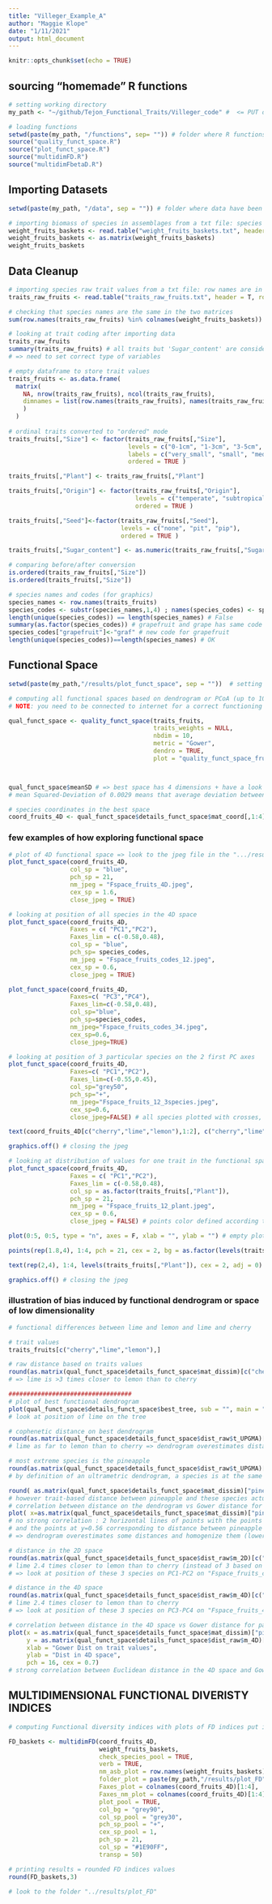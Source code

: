 ```yaml
---
title: "Villeger_Example_A"
author: "Maggie Klope"
date: "1/11/2021"
output: html_document
---
```


```r
knitr::opts_chunk$set(echo = TRUE)
```

## sourcing "homemade" R functions

```r
# setting working directory
my_path <- "~/github/Tejon_Functional_Traits/Villeger_code" #  <= PUT direction of the folder where you saved the zipfile containing functions and data

# loading functions
setwd(paste(my_path, "/functions", sep= "")) # folder where R functions have been saved
source("quality_funct_space.R")
source("plot_funct_space.R")
source("multidimFD.R")
source("multidimFbetaD.R")

```

## Importing Datasets

```r
setwd(paste(my_path, "/data", sep = "")) # folder where data have been saved

# importing biomass of species in assemblages from a txt file: species names are in the first column and will be used as row names
weight_fruits_baskets <- read.table("weight_fruits_baskets.txt", header = T, row.names = 1)
weight_fruits_baskets <- as.matrix(weight_fruits_baskets)
weight_fruits_baskets

```

## Data Cleanup

```r
# importing species raw trait values from a txt file: row names are in the column named 'Species'
traits_raw_fruits <- read.table("traits_raw_fruits.txt", header = T, row.names = "Species")

# checking that species names are the same in the two matrices
sum(row.names(traits_raw_fruits) %in% colnames(weight_fruits_baskets)) == ncol(weight_fruits_baskets)

# looking at trait coding after importing data
traits_raw_fruits
summary(traits_raw_fruits) # all traits but 'Sugar_content' are considered as categorical while some should be coded as ordinal
# => need to set correct type of variables

# empty dataframe to store trait values
traits_fruits <- as.data.frame(
  matrix(
    NA, nrow(traits_raw_fruits), ncol(traits_raw_fruits), 
    dimnames = list(row.names(traits_raw_fruits), names(traits_raw_fruits))
    )
  ) 
  
# ordinal traits converted to "ordered" mode
traits_fruits[,"Size"] <- factor(traits_raw_fruits[,"Size"], 
                                 levels = c("0-1cm", "1-3cm", "3-5cm", "5-10cm", "10-20cm"), 
                                 labels = c("very_small", "small", "medium", "large", "very_large"), 
                                 ordered = TRUE )

traits_fruits[,"Plant"] <- traits_raw_fruits[,"Plant"]

traits_fruits[,"Origin"] <- factor(traits_raw_fruits[,"Origin"], 
                                   levels = c("temperate", "subtropical", "tropical"), 
                                   ordered = TRUE )

traits_fruits[,"Seed"]<-factor(traits_raw_fruits[,"Seed"], 
                               levels = c("none", "pit", "pip"), 
                               ordered = TRUE )

traits_fruits[,"Sugar_content"] <- as.numeric(traits_raw_fruits[,"Sugar_content"])

# comparing before/after conversion
is.ordered(traits_raw_fruits[,"Size"])
is.ordered(traits_fruits[,"Size"])

# species names and codes (for graphics)
species_names <- row.names(traits_fruits)
species_codes <- substr(species_names,1,4) ; names(species_codes) <- species_names # codes = 4 first letters of species name
length(unique(species_codes)) == length(species_names) # False
summary(as.factor(species_codes)) # grapefruit and grape has same code
species_codes["grapefruit"]<-"graf" # new code for grapefruit
length(unique(species_codes))==length(species_names) # OK

```

## Functional Space

```r
setwd(paste(my_path,"/results/plot_funct_space", sep = ""))  # setting working directory for results

# computing all functional spaces based on dendrogram or PCoA (up to 10 axes)
# NOTE: you need to be connected to internet for a correct functioning of quality_funct_space function

qual_funct_space <- quality_funct_space(traits_fruits, 
                                        traits_weights = NULL, 
                                        nbdim = 10, 
                                        metric = "Gower",
                                        dendro = TRUE, 
                                        plot = "quality_funct_space_fruits")



qual_funct_space$meanSD # => best space has 4 dimensions + have a look to the "quality_funct_space_fruits.jpeg" file in the /results folder
# mean Squared-Deviation of 0.0029 means that average deviation between Euclidean distance and Gower's distance is of (0.0029)^0.5=0.054, so it can be seen like an average error of 5%

# species coordinates in the best space
coord_fruits_4D <- qual_funct_space$details_funct_space$mat_coord[,1:4]

```


### few examples of how exploring functional space
```r
# plot of 4D functional space => look to the jpeg file in the ".../results/plot_funct_space" folder
plot_funct_space(coord_fruits_4D,
                 col_sp = "blue", 
                 pch_sp = 21, 
                 nm_jpeg = "Fspace_fruits_4D.jpeg", 
                 cex_sp = 1.6, 
                 close_jpeg = TRUE)

# looking at position of all species in the 4D space
plot_funct_space(coord_fruits_4D, 
                 Faxes = c( "PC1","PC2"), 
                 Faxes_lim = c(-0.58,0.48), 
                 col_sp = "blue", 
                 pch_sp= species_codes, 
                 nm_jpeg = "Fspace_fruits_codes_12.jpeg", 
                 cex_sp = 0.6, 
                 close_jpeg = TRUE)

plot_funct_space(coord_fruits_4D, 
                 Faxes=c( "PC3","PC4"), 
                 Faxes_lim=c(-0.58,0.48), 
                 col_sp="blue", 
                 pch_sp=species_codes, 
                 nm_jpeg="Fspace_fruits_codes_34.jpeg",
                 cex_sp=0.6, 
                 close_jpeg=TRUE)

# looking at position of 3 particular species on the 2 first PC axes
plot_funct_space(coord_fruits_4D, 
                 Faxes=c( "PC1","PC2"), 
                 Faxes_lim=c(-0.55,0.45),
                 col_sp="grey50", 
                 pch_sp="+", 
                 nm_jpeg="Fspace_fruits_12_3species.jpeg", 
                 cex_sp=0.6, 
                 close_jpeg=FALSE) # all species plotted with crosses, not closing the jpeg

text(coord_fruits_4D[c("cherry","lime","lemon"),1:2], c("cherry","lime","lemon"), cex=0.8, col="red3" ) # adding species codes for only 3 species

graphics.off() # closing the jpeg

# looking at distribution of values for one trait in the functional space
plot_funct_space(coord_fruits_4D, 
                 Faxes = c( "PC1","PC2"), 
                 Faxes_lim = c(-0.58,0.48), 
                 col_sp = as.factor(traits_fruits[,"Plant"]), 
                 pch_sp = 21, 
                 nm_jpeg = "Fspace_fruits_12_plant.jpeg", 
                 cex_sp = 0.6, 
                 close_jpeg = FALSE) # points color defined according to values of this categorical trait, not closing the jpeg

plot(0:5, 0:5, type = "n", axes = F, xlab = "", ylab = "") # empty plot for legend on the right panel

points(rep(1.8,4), 1:4, pch = 21, cex = 2, bg = as.factor(levels(traits_fruits[,"Plant"]))) 

text(rep(2,4), 1:4, levels(traits_fruits[,"Plant"]), cex = 2, adj = 0)

graphics.off() # closing the jpeg

```

### illustration of bias induced by functional dendrogram or space of low dimensionality
```r
# functional differences between lime and lemon and lime and cherry

# trait values
traits_fruits[c("cherry","lime","lemon"),]

# raw distance based on traits values 
round(as.matrix(qual_funct_space$details_funct_space$mat_dissim)[c("cherry", "lime", "lemon"), c("cherry", "lime", "lemon")], 3)
# => lime is >3 times closer to lemon than to cherry

##################################
# plot of best functional dendrogram
plot(qual_funct_space$details_funct_space$best_tree, sub = "", main = "UPGMA", xlab = "", h = -1)
# look at position of lime on the tree

# cophenetic distance on best dendrogram 
round(as.matrix(qual_funct_space$details_funct_space$dist_raw$t_UPGMA)[c("cherry", "lime", "lemon"), c("cherry", "lime", "lemon")] ,3) 
# lime as far to lemon than to cherry => dendrogram overestimates distance between some pairs of species actually close

# most extreme species is the pineapple
round(as.matrix(qual_funct_space$details_funct_space$dist_raw$t_UPGMA)["pineapple",],2) 
# by definition of an ultrametric dendrogram, a species is at the same distance to all species not on the same main branch (i.e. descending from the root), here 0.56 for cophenetic distance between pineapple and all species but litchi, banana and mango.

round( as.matrix(qual_funct_space$details_funct_space$mat_dissim)["pineapple",],2)
# however trait-based distance between pineapple and these species actually ranges from 0.43 (melon) to 0.84 (grape), i.e. by almost a two-fold factor 
# correlation between distance on the dendrogram vs Gower distance for pairs between pineapple and other fruits
plot( x=as.matrix(qual_funct_space$details_funct_space$mat_dissim)["pineapple",], y=as.matrix(qual_funct_space$details_funct_space$dist_raw$t_UPGMA)["pineapple",], xlab="Gower Dist on trait values", ylab="Dist on UPGMA dendro", pch=16, cex=0.7  )
# no strong correlation : 2 horizontal lines of points with the points close to y=0.4 corresponding to pineapple vs ( banana, litchi or mango)
# and the points at y=0.56 corresponding to distance between pineapple and all other fruits
# => dendrogram overestimates some distances and homogenize them (lower variability than with Gower distance)

# distance in the 2D space 
round(as.matrix(qual_funct_space$details_funct_space$dist_raw$m_2D)[c("cherry","lime","lemon"),c("cherry","lime","lemon")],3)
# lime 2.4 times closer to lemon than to cherry (instead of 3 based on trait values)
# => look at position of these 3 species on PC1-PC2 on "Fspace_fruits_codes_12.jpeg", cherry is not that far from both Citrus species

# distance in the 4D space 
round(as.matrix(qual_funct_space$details_funct_space$dist_raw$m_4D)[c("cherry", "lime", "lemon"),c("cherry", "lime", "lemon")], 3)
# lime 2.4 times closer to lemon than to cherry
# => look at position of these 3 species on PC3-PC4 on "Fspace_fruits_4D.jpeg", cherry is far from both Citrus species

# correlation between distance in the 4D space vs Gower distance for pairs between pineapple and other fruits
plot(x = as.matrix(qual_funct_space$details_funct_space$mat_dissim)["pineapple",],
     y = as.matrix(qual_funct_space$details_funct_space$dist_raw$m_4D)["pineapple",], 
     xlab = "Gower Dist on trait values", 
     ylab = "Dist in 4D space", 
     pch = 16, cex = 0.7) 
# strong correlation between Euclidean distance in the 4D space and Gower distance => no overestimation, no homogenization

```

## MULTIDIMENSIONAL FUNCTIONAL DIVERISTY INDICES

```r
# computing Functional diversity indices with plots of FD indices put in a subfolder named plot_FD

FD_baskets <- multidimFD(coord_fruits_4D, 
                         weight_fruits_baskets, 
                         check_species_pool = TRUE, 
                         verb = TRUE,
                         nm_asb_plot = row.names(weight_fruits_baskets), 
                         folder_plot = paste(my_path,"/results/plot_FD", sep = ""),
                         Faxes_plot = colnames(coord_fruits_4D)[1:4], 
                         Faxes_nm_plot = colnames(coord_fruits_4D)[1:4],
                         plot_pool = TRUE, 
                         col_bg = "grey90", 
                         col_sp_pool = "grey30",  
                         pch_sp_pool = "+", 
                         cex_sp_pool = 1, 
                         pch_sp = 21, 
                         col_sp = "#1E90FF", 
                         transp = 50)

# printing results = rounded FD indices values
round(FD_baskets,3)

# look to the folder "../results/plot_FD"

```

